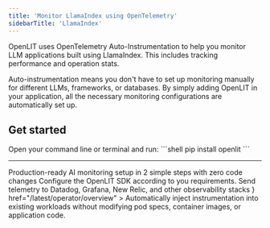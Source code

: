 ```yaml
---
title: 'Monitor LlamaIndex using OpenTelemetry'
sidebarTitle: 'LlamaIndex'
---
```



OpenLIT uses OpenTelemetry Auto-Instrumentation to help you monitor LLM applications built using LlamaIndex. This includes tracking performance and operation stats.

Auto-instrumentation means you don't have to set up monitoring manually for different LLMs, frameworks, or databases. By simply adding OpenLIT in your application, all the necessary monitoring configurations are automatically set up.

## Get started 

<Steps>
  <Step title="Install OpenLIT">
    Open your command line or terminal and run:
    ```shell
    pip install openlit
    ```
  </Step>
  <IntegrationMethods />
</Steps>

---

<CardGroup cols={3}>
  <Card title="Quickstart: LLM Observability" href="/latest/sdk/quickstart-ai-observability" icon='bolt'>
    Production-ready AI monitoring setup in 2 simple steps with zero code changes
  </Card>
  <Card title="Configuration" href="/latest/sdk/configuration" icon='bolt'>
    Configure the OpenLIT SDK according to you requirements.
  </Card>
  <Card title="Destinations" href="/latest/sdk/destinations/overview" icon='link'>
    Send telemetry to Datadog, Grafana, New Relic, and other observability stacks
  </Card>
</CardGroup>
<Card
    title="Running in Kubernetes? Try the OpenLIT Operator"
    icon={<svg role="img" viewBox="0 0 24 24" xmlns="http://www.w3.org/2000/svg">
    <title>Kubernetes</title>
    <path fill="#FFA500" d="M10.204 14.35l.007.01-.999 2.413a5.171 5.171 0 0 1-2.075-2.597l2.578-.437.004.005a.44.44 0 0 1 .484.606zm-.833-2.129a.44.44 0 0 0 .173-.756l.002-.011L7.585 9.7a5.143 5.143 0 0 0-.73 3.255l2.514-.725.002-.009zm1.145-1.98a.44.44 0 0 0 .699-.337l.01-.005.15-2.62a5.144 5.144 0 0 0-3.01 1.442l2.147 1.523.004-.002zm.76 2.75l.723.349.722-.347.18-.78-.5-.623h-.804l-.5.623.179.779zm1.5-3.095a.44.44 0 0 0 .7.336l.008.003 2.134-1.513a5.188 5.188 0 0 0-2.992-1.442l.148 2.615.002.001zm10.876 5.97l-5.773 7.181a1.6 1.6 0 0 1-1.248.594l-9.261.003a1.6 1.6 0 0 1-1.247-.596l-5.776-7.18a1.583 1.583 0 0 1-.307-1.34L2.1 5.573c.108-.47.425-.864.863-1.073L11.305.513a1.606 1.606 0 0 1 1.385 0l8.345 3.985c.438.209.755.604.863 1.073l2.062 8.955c.108.47-.005.963-.308 1.34zm-3.289-2.057c-.042-.01-.103-.026-.145-.034-.174-.033-.315-.025-.479-.038-.35-.037-.638-.067-.895-.148-.105-.04-.18-.165-.216-.216l-.201-.059a6.45 6.45 0 0 0-.105-2.332 6.465 6.465 0 0 0-.936-2.163c.052-.047.15-.133.177-.159.008-.09.001-.183.094-.282.197-.185.444-.338.743-.522.142-.084.273-.137.415-.242.032-.024.076-.062.11-.089.24-.191.295-.52.123-.736-.172-.216-.506-.236-.745-.045-.034.027-.08.062-.111.088-.134.116-.217.23-.33.35-.246.25-.45.458-.673.609-.097.056-.239.037-.303.033l-.19.135a6.545 6.545 0 0 0-4.146-2.003l-.012-.223c-.065-.062-.143-.115-.163-.25-.022-.268.015-.557.057-.905.023-.163.061-.298.068-.475.001-.04-.001-.099-.001-.142 0-.306-.224-.555-.5-.555-.275 0-.499.249-.499.555l.001.014c0 .041-.002.092 0 .128.006.177.044.312.067.475.042.348.078.637.056.906a.545.545 0 0 1-.162.258l-.012.211a6.424 6.424 0 0 0-4.166 2.003 8.373 8.373 0 0 1-.18-.128c-.09.012-.18.04-.297-.029-.223-.15-.427-.358-.673-.608-.113-.12-.195-.234-.329-.349-.03-.026-.077-.062-.111-.088a.594.594 0 0 0-.348-.132.481.481 0 0 0-.398.176c-.172.216-.117.546.123.737l.007.005.104.083c.142.105.272.159.414.242.299.185.546.338.743.522.076.082.09.226.1.288l.16.143a6.462 6.462 0 0 0-1.02 4.506l-.208.06c-.055.072-.133.184-.215.217-.257.081-.546.11-.895.147-.164.014-.305.006-.48.039-.037.007-.09.02-.133.03l-.004.002-.007.002c-.295.071-.484.342-.423.608.061.267.349.429.645.365l.007-.001.01-.003.129-.029c.17-.046.294-.113.448-.172.33-.118.604-.217.87-.256.112-.009.23.069.288.101l.217-.037a6.5 6.5 0 0 0 2.88 3.596l-.09.218c.033.084.069.199.044.282-.097.252-.263.517-.452.813-.091.136-.185.242-.268.399-.02.037-.045.095-.064.134-.128.275-.034.591.213.71.248.12.556-.007.69-.282v-.002c.02-.039.046-.09.062-.127.07-.162.094-.301.144-.458.132-.332.205-.68.387-.897.05-.06.13-.082.215-.105l.113-.205a6.453 6.453 0 0 0 4.609.012l.106.192c.086.028.18.042.256.155.136.232.229.507.342.84.05.156.074.295.145.457.016.037.043.09.062.129.133.276.442.402.69.282.247-.118.341-.435.213-.71-.02-.039-.045-.096-.065-.134-.083-.156-.177-.261-.268-.398-.19-.296-.346-.541-.443-.793-.04-.13.007-.21.038-.294-.018-.022-.059-.144-.083-.202a6.499 6.499 0 0 0 2.88-3.622c.064.01.176.03.213.038.075-.05.144-.114.28-.104.266.039.54.138.87.256.154.06.277.128.448.173.036.01.088.019.13.028l.009.003.007.001c.297.064.584-.098.645-.365.06-.266-.128-.537-.423-.608zM16.4 9.701l-1.95 1.746v.005a.44.44 0 0 0 .173.757l.003.01 2.526.728a5.199 5.199 0 0 0-.108-1.674A5.208 5.208 0 0 0 16.4 9.7zm-4.013 5.325a.437.437 0 0 0-.404-.232.44.44 0 0 0-.372.233h-.002l-1.268 2.292a5.164 5.164 0 0 0 3.326.003l-1.27-2.296h-.01zm1.888-1.293a.44.44 0 0 0-.27.036.44.44 0 0 0-.214.572l-.003.004 1.01 2.438a5.15 5.15 0 0 0 2.081-2.615l-2.6-.44-.004.005z"/></svg>}
    href="/latest/operator/overview"
  >
  Automatically inject instrumentation into existing workloads without modifying pod specs, container images, or application code.
  </Card>